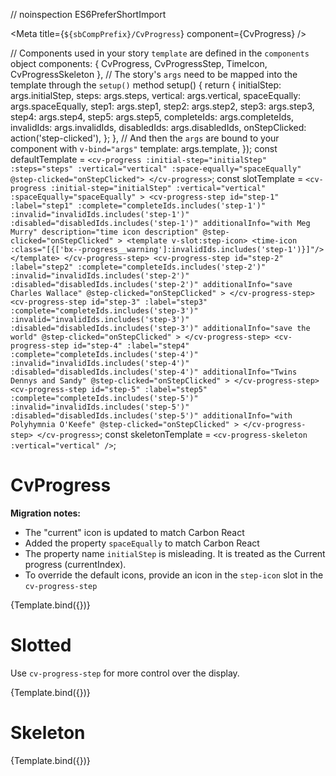 // noinspection ES6PreferShortImport

<Meta title={`${sbCompPrefix}/CvProgress`} component={CvProgress} />

  // Components used in your story `template` are defined in the `components` object
  components: {
    CvProgress,
    CvProgressStep,
    TimeIcon,
    CvProgressSkeleton
  },
  // The story's `args` need to be mapped into the template through the `setup()` method
  setup() {
    return {
      initialStep: args.initialStep,
      steps: args.steps,
      vertical: args.vertical,
      spaceEqually: args.spaceEqually,
      step1: args.step1,
      step2: args.step2,
      step3: args.step3,
      step4: args.step4,
      step5: args.step5,
      completeIds: args.completeIds,
      invalidIds: args.invalidIds,
      disabledIds: args.disabledIds,
      onStepClicked: action('step-clicked'),
    };
  },
  // And then the `args` are bound to your component with `v-bind="args"`
  template: args.template,
});
const defaultTemplate = `
  <cv-progress
    :initial-step="initialStep"
    :steps="steps"
    :vertical="vertical"
    :space-equally="spaceEqually"
    @step-clicked="onStepClicked">
  </cv-progress>
`;
const slotTemplate = `
  <cv-progress
    :initial-step="initialStep"
    :vertical="vertical"
    :spaceEqually="spaceEqually"
    >
    <cv-progress-step
      id="step-1"
      :label="step1"
      :complete="completeIds.includes('step-1')"
      :invalid="invalidIds.includes('step-1')"
      :disabled="disabledIds.includes('step-1')"
      additionalInfo="with Meg Murry"
      description="time icon description"
      @step-clicked="onStepClicked"
      >
      <template v-slot:step-icon>
        <time-icon :class="[{['bx--progress__warning']:invalidIds.includes('step-1')}]"/>
      </template>
    </cv-progress-step>
    <cv-progress-step
      id="step-2"
      :label="step2"
      :complete="completeIds.includes('step-2')"
      :invalid="invalidIds.includes('step-2')"
      :disabled="disabledIds.includes('step-2')"
      additionalInfo="save Charles Wallace"
      @step-clicked="onStepClicked"
      >
    </cv-progress-step>
    <cv-progress-step
      id="step-3"
      :label="step3"
      :complete="completeIds.includes('step-3')"
      :invalid="invalidIds.includes('step-3')"
      :disabled="disabledIds.includes('step-3')"
      additionalInfo="save the world"
      @step-clicked="onStepClicked"
      >
    </cv-progress-step>
    <cv-progress-step
      id="step-4"
      :label="step4"
      :complete="completeIds.includes('step-4')"
      :invalid="invalidIds.includes('step-4')"
      :disabled="disabledIds.includes('step-4')"
      additionalInfo="Twins Dennys and Sandy"
      @step-clicked="onStepClicked"
      >
    </cv-progress-step>
    <cv-progress-step
      id="step-5"
      :label="step5"
      :complete="completeIds.includes('step-5')"
      :invalid="invalidIds.includes('step-5')"
      :disabled="disabledIds.includes('step-5')"
      additionalInfo="with Polyhymnia O'Keefe"
      @step-clicked="onStepClicked"
      >
    </cv-progress-step>
  </cv-progress>
`;
const skeletonTemplate = `<cv-progress-skeleton :vertical="vertical" />`;

# CvProgress

**Migration notes:**

- The "current" icon is updated to match Carbon React
- Added the property `spaceEqually` to match Carbon React
- The property name `initialStep` is misleading. It is treated as the Current progress (currentIndex).
- To override the default icons, provide an icon in the `step-icon` slot in the `cv-progress-step`

<Canvas>
  <Story
    name="Default"
    parameters={{
      controls: {
        exclude: ['default', 'template', 'step-clicked'],
      },
      docs: { source: { code: defaultTemplate } },
    }}
    args={{
      template: defaultTemplate,
      steps: [
        'Planet Uriel',
        'The Happy Medium',
        'The Black Thing',
        'Rescue Dr. Murry',
        'Rescue Charles Wallace',
        'Back to Earth',
      ],
    }}
    argTypes={{
      initialStep: {
        control: {
          type: 'number',
          min: -1,
          max: 6,
        },
      },
    }}
  >
    {Template.bind({})}
  </Story>
</Canvas>

# Slotted

Use `cv-progress-step` for more control over the display.

<Canvas>
  <Story
    name="slotted"
    parameters={{
      controls: {
        exclude: ['default', 'template', 'step-clicked', 'steps'],
      },
      docs: { source: { code: slotTemplate } },
    }}
    args={{
      template: slotTemplate,
      step1: 'A Wrinkle in Time',
      step2: 'A Wind in the Door',
      step3: 'A Swiftly Tilting Planet',
      step4: 'Many Waters',
      step5: 'An Acceptable Time',
      vertical: true,
      completeIds: [],
      invalidIds: [],
      disabledIds: [],
    }}
    argTypes={{
      initialStep: {
        control: {
          type: 'number',
          min: -1,
          max: 6,
        },
      },
      disabledIds: {
        control: 'multi-select',
        options: ['step-1', 'step-2', 'step-3', 'step-4', 'step-5'],
      },
      completeIds: {
        control: 'multi-select',
        options: ['step-1', 'step-2', 'step-3', 'step-4', 'step-5'],
      },
      invalidIds: {
        control: 'multi-select',
        options: ['step-1', 'step-2', 'step-3', 'step-4', 'step-5'],
      },
    }}
  >
    {Template.bind({})}
  </Story>
</Canvas>

# Skeleton

<Canvas>
  <Story
    name="skeleton"
    parameters={{
      controls: {
        include: ['vertical']
      },
      docs: { source: { code: skeletonTemplate } },
    }}
    args={{
      template: skeletonTemplate,
      vertical: false,
    }}
  >
    {Template.bind({})}
  </Story>
</Canvas>